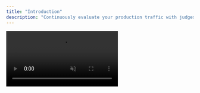 ```yaml
---
title: "Introduction"
description: "Continuously evaluate your production traffic with judges that learn over time"
---
```


<video src="/videos/calibrated-judge.mp4" controls muted playsInline loop preload="metadata" />

Calibrated LLM judges are AI evaluators that watch your traces, sessions, or spans and score behavior according to criteria you define. They get better over time the more you refine and correct their evaluations.

## When to use

Use a calibrated judge when you want consistent, scalable evaluation of:

- Hallucinations, safety/policy violations
- Response quality (helpfulness, tone, structure)
- Latency, cost, and error patterns tied to behaviors
